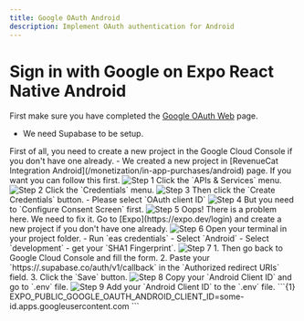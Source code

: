 ```yaml
---
title: Google OAuth Android
description: Implement OAuth authentication for Android
---
```


# Sign in with Google on Expo React Native Android

First make sure you have completed the [Google OAuth Web](/auth/oauth/google/web) page.
- We need Supabase to be setup.

<Steps>
    <Step>
        First of all, you need to create a new project in the Google Cloud Console if you don't have one already.
        - We created a new project in [RevenueCat Integration Android](/monetization/in-app-purchases/android) page.
        If you want you can follow this first.
        <Frame>
        <img src="/images/setup/googleoauth/android/step1.png" alt="Step 1" className="w-full h-full rounded-xl" />
        </Frame>
    </Step>
    <Step>
        Click the `APIs & Services` menu.
        <Frame>
            <img src="/images/setup/googleoauth/android/step2.png" alt="Step 2" className="w-full h-full rounded-xl" />
        </Frame>
    </Step>
    <Step>
        Click the `Credentials` menu.
        <Frame>
            <img src="/images/setup/googleoauth/android/step3.png" alt="Step 3" className="w-full h-full rounded-xl" />
        </Frame>
    </Step>
    <Step>
        Then click the `Create Credentials` button.
        - Please select `OAuth client ID`
        <Frame>
            <img src="/images/setup/googleoauth/android/step4.png" alt="Step 4" className="w-full h-full rounded-xl" />
        </Frame>
    </Step>
    <Step>
        But you need to `Configure Consent Screen` first.
        <Frame>
            <img src="/images/setup/googleoauth/android/step5.png" alt="Step 5" className="w-full h-full rounded-xl" />
        </Frame>
    </Step>
    <Step>
     Oops! There is a problem here. We need to fix it.
        Go to [Expo](https://expo.dev/login) and create a new project if you don't have one already.
        <Frame>
            <img src="/images/setup/googleoauth/android/step6.png" alt="Step 6" className="w-full h-full rounded-xl" />
        </Frame>
    </Step>
    <Step>
        Open your terminal in your project folder.
        - Run `eas credentials`
        - Select `Android`
        - Select `development`
        - get your `SHA1 Fingerprint`.
        <Frame>
            <img src="/images/setup/googleoauth/android/step7.png" alt="Step 7" className="w-full h-full rounded-xl" />
        </Frame>
    </Step>
    <Step>
        1. Then go back to Google Cloud Console and fill the form.
        2. Paste your `https://<project-ref>.supabase.co/auth/v1/callback` in the `Authorized redirect URIs` field.   
        3. Click the `Save` button.
        <Frame>
            <img src="/images/setup/googleoauth/android/step8.png" alt="Step 8" className="w-full h-full rounded-xl" />
        </Frame>
    </Step>
    <Step>
        Copy your `Android Client ID` and go to `.env` file.
        <Frame>
            <img src="/images/setup/googleoauth/android/step9.png" alt="Step 9" className="w-full h-full rounded-xl" />
        </Frame>    
    </Step>
    <Step>
        Add your `Android Client ID` to the `.env` file.
        ```{1}
        EXPO_PUBLIC_GOOGLE_OAUTH_ANDROID_CLIENT_ID=some-id.apps.googleusercontent.com
        ```
    </Step>
</Steps>
